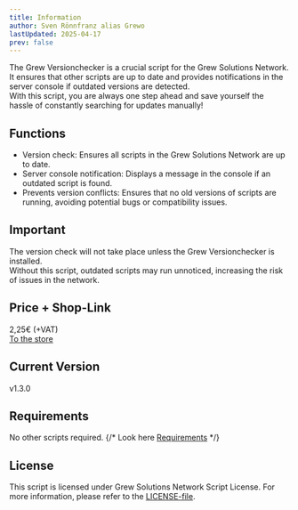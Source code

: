 ```yaml
---
title: Information
author: Sven Rönnfranz alias Grewo
lastUpdated: 2025-04-17
prev: false
---
```


The Grew Versionchecker is a crucial script for the Grew Solutions Network.<br/>
It ensures that other scripts are up to date and provides notifications in the server console if outdated versions are detected.<br/>
With this script, you are always one step ahead and save yourself the hassle of constantly searching for updates manually!

## Functions
* Version check: Ensures all scripts in the Grew Solutions Network are up to date.
* Server console notification: Displays a message in the console if an outdated script is found.
* Prevents version conflicts: Ensures that no old versions of scripts are running, avoiding potential bugs or compatibility issues.

## Important
The version check will not take place unless the Grew Versionchecker is installed.<br/>
Without this script, outdated scripts may run unnoticed, increasing the risk of issues in the network.

## Price + Shop-Link
2,25€ (+VAT)<br/>
<a href="https://store.grew-solutions.de/package/6484290" target="_blank">To the store</a>

## Current Version 
v1.3.0

## Requirements
No other scripts required.
{/* Look here [Requirements](/grew_versionchecker/required) */}

## License
This script is licensed under Grew Solutions Network Script License. For more information, please refer to the [LICENSE-file](/grew_versionchecker/license).
